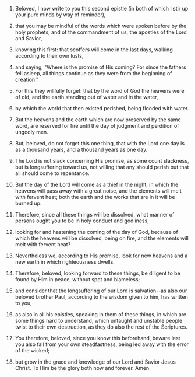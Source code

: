 
1. Beloved, I now write to you this second epistle (in both of which I stir up your pure minds by way of reminder),

2. that you may be mindful of the words which were spoken before by the holy prophets, and of the commandment of us, the apostles of the Lord and Savior,

3. knowing this first: that scoffers will come in the last days, walking according to their own lusts,

4. and saying, "Where is the promise of His coming? For since the fathers fell asleep, all things continue as they were from the beginning of creation."

5. For this they willfully forget: that by the word of God the heavens were of old, and the earth standing out of water and in the water,

6. by which the world that then existed perished, being flooded with water.

7. But the heavens and the earth which are now preserved by the same word, are reserved for fire until the day of judgment and perdition of ungodly men.

8. But, beloved, do not forget this one thing, that with the Lord one day is as a thousand years, and a thousand years as one day.

9. The Lord is not slack concerning His promise, as some count slackness, but is longsuffering toward us, not willing that any should perish but that all should come to repentance.

10. But the day of the Lord will come as a thief in the night, in which the heavens will pass away with a great noise, and the elements will melt with fervent heat; both the earth and the works that are in it will be burned up.

11. Therefore, since all these things will be dissolved, what manner of persons ought you to be in holy conduct and godliness,

12. looking for and hastening the coming of the day of God, because of which the heavens will be dissolved, being on fire, and the elements will melt with fervent heat?

13. Nevertheless we, according to His promise, look for new heavens and a new earth in which righteousness dwells.

14. Therefore, beloved, looking forward to these things, be diligent to be found by Him in peace, without spot and blameless;

15. and consider that the longsuffering of our Lord is salvation--as also our beloved brother Paul, according to the wisdom given to him, has written to you,

16. as also in all his epistles, speaking in them of these things, in which are some things hard to understand, which untaught and unstable people twist to their own destruction, as they do also the rest of the Scriptures.

17. You therefore, beloved, since you know this beforehand, beware lest you also fall from your own steadfastness, being led away with the error of the wicked;

18. but grow in the grace and knowledge of our Lord and Savior Jesus Christ. To Him be the glory both now and forever. Amen.


